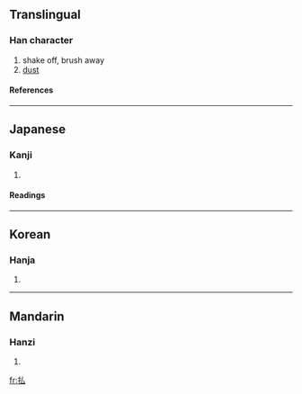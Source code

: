 {{see|拂}}

==Translingual==
===Han character===
{{Han char|rn=64|rad=手|as=02|sn=5|four=|canj=手戈 (QI), XX手戈 (XXQI)|ids=⿰[[扌]][[厶]]}}
# shake off, brush away
# [[dust]]
====References====
{{Han ref|kx=0417.131|dkj=11784|dj=0764.040|hdz=31828.020|uh=6255|ud=25173}}
----

==Japanese==
===Kanji===
{{ja-kanji|grade=c|rs=手02}}
# {{defn|Japanese}} 
====Readings====
{{ja-readings|on=[[ふつ]] (futsu), [[ほつ]] (hotsu)|kun=[[はらう]] (harau), [[はらい]] (harai)}}
----
==Korean==
===Hanja===
{{ko-hanja|hangeul=[[불]], [[필]]|eumhun=|rv=bul, pil|mr=pul, p'il|y=pul, phil}}
# {{defn|Korean}}
----
==Mandarin==
===Hanzi===
{{cmn-hanzi|pin=[[fú]] ([[fu2]]), [[gāng]] ([[gang1]])|wg=fu<sup>2</sup>, kang<sup>1</sup>}}
# {{defn|Mandarin}}

[[fr:払]]